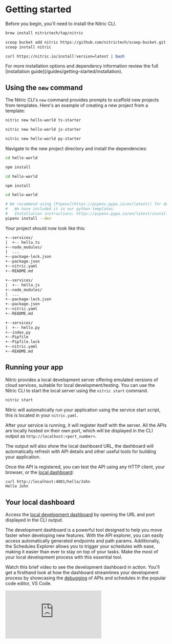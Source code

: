 
# Getting started

Before you begin, you'll need to install the Nitric CLI.

<CodeGroup>

```bash {{ title: 'macOS' }}
brew install nitrictech/tap/nitric
```

```bash {{ title: 'Windows' }}
scoop bucket add nitric https://github.com/nitrictech/scoop-bucket.git
scoop install nitric
```

```bash {{ title: 'Linux' }}
curl https://nitric.io/install?version=latest | bash
```

</CodeGroup>

<Note>
  For more installation options and dependency information review the full
  [installation guide](/guides/getting-started/installation).
</Note>

## Using the `new` command

The Nitric CLI's `new` command provides prompts to scaffold new projects from templates. Here's an example of creating a new project from a template:

<CodeGroup>

```bash {{ title: "TypeScript" }}
nitric new hello-world ts-starter
```

```bash {{ title: "JavaScript" }}
nitric new hello-world js-starter
```

```bash {{ title: "Python" }}
nitric new hello-world py-starter
```

</CodeGroup>

Navigate to the new project directory and install the dependencies:

<CodeGroup>

```bash {{ title: "TypeScript" }}
cd hello-world

npm install
```

```bash {{ title: "JavaScript" }}
cd hello-world

npm install
```

```bash {{ title: "Python" }}
cd hello-world

# We recommend using [Pipenv](https://pipenv.pypa.io/en/latest/) for dependency and virtual environments
#   We have included it in our python templates.
#   Installation instructions: https://pipenv.pypa.io/en/latest/installation/#preferred-installation-of-pipenv
pipenv install --dev
```

</CodeGroup>

Your project should now look like this:

<CodeGroup>

```txt {{ title: "TypeScript" }}
+--services/
|  +-- hello.ts
+--node_modules/
|  ...
+--package-lock.json
+--package.json
+--nitric.yaml
+--README.md
```

```txt {{ title: "JavaScript" }}
+--services/
|  +-- hello.js
+--node_modules/
|  ...
+--package-lock.json
+--package.json
+--nitric.yaml
+--README.md
```

```txt {{ title: "Python" }}
+--services/
|  +-- hello.py
+--index.py
+--Pipfile
+--Pipfile.lock
+--nitric.yaml
+--README.md
```

</CodeGroup>

## Running your app

Nitric provides a local development server offering emulated versions of cloud services, suitable for local development/testing. You can use the Nitric CLI to start the local server using the `nitric start` command.

```bash
nitric start
```

Nitric will automatically run your application using the service start script, this is located in your `nitric.yaml`.

After your service is running, it will register itself with the server. All the APIs are locally hosted on their own port, which will be displayed in the CLI output as `http://localhost:<port_number>`.

The output will also show the local dashboard URL, the dashboard will automatically refresh with API details and other useful tools for building your application.

Once the API is registered, you can test the API using any HTTP client, your browser, or the [local dashboard](/guides/getting-started/local-dashboard):

```bash
curl http://localhost:4001/hello/John
Hello John
```

## Your local dashboard

Access the [local development dashboard](./local-dashboard) by opening the URL and port displayed in the CLI output.

The development dashboard is a powerful tool designed to help you move faster when developing new features. With the API explorer, you can easily access automatically generated endpoints and path params. Additionally, the Schedules Explorer allows you to trigger your schedules with ease, making it easier than ever to stay on top of your tasks. Make the most of your local development process with this essential tool.

Watch this brief video to see the development dashboard in action. You'll get a firsthand look at how the dashboard streamlines your development process by showcasing the [debugging](./nodejs/debugging) of APIs and schedules in the popular code editor, VS Code.

<div>
  <div className="video-container">
    <iframe
      src="https://www.youtube-nocookie.com/embed/cjbg-klgDNM"
      title="YouTube video player"
      frameBorder="0"
      allow="accelerometer; autoplay; clipboard-write; encrypted-media; gyroscope; picture-in-picture; web-share"
      allowFullScreen
    />
  </div>
</div>

<Note>
  The video currently showcases v0 of the local dashboard and will be updated
  soon.
</Note>

## Making updates

Nitric's language templates enable hot-reloading by default, so at this point, you can start making changes to services and see what happens.

Start by opening the `hello` service in your editor and adding a new route to the API, then save, and execute the file:

<CodeGroup>

```typescript {{ tag: "services/hello.ts" }}
import { api } from '@nitric/sdk'

const helloApi = api('main')

helloApi.get('/hello/:name', async (ctx) => {
  const { name } = ctx.req.params
  ctx.res.body = `Hello ${name}`
  return ctx
})

// Let's add a 'goodbye' route to the API, like this:
helloApi.get('/goodbye/:name', async (ctx) => {
  const { name } = ctx.req.params
  ctx.res.body = `Goodbye ${name}`
  return ctx
})
```

```javascript {{ tag: "services/hello.js" }}
import { api } from '@nitric/sdk'

const helloApi = api('main')

helloApi.get('/hello/:name', async (ctx) => {
  const { name } = ctx.req.params
  ctx.res.body = `Hello ${name}`
  return ctx
})

// Let's add a 'goodbye' route to the API, like this:
helloApi.get('/goodbye/:name', async (ctx) => {
  const { name } = ctx.req.params
  ctx.res.body = `Goodbye ${name}`
  return ctx
})
```

```python {{ tag: "services/hello.py" }}
from nitric.resources import api
from nitric.application import Nitric

helloApi = api("main")


@helloApi.get("/hello/:name")
async def hello_world(ctx):
    name = ctx.req.params['name']

    ctx.res.body = f"Hello {name}"

@helloApi.get("/goodbye/:name")
async def hello_world(ctx):
    name = ctx.req.params['name']

    ctx.res.body = f"Goodbye {name}"

Nitric.run()
```

</CodeGroup>

<Note>
  Depending on the language you choose the template may support hot-reloading,
  if not you'll need to restart the service.
</Note>

After saving the file, the new route will be registered and you can test it:

```bash
curl http://localhost:4001/goodbye/John
Goodbye John
```

When you're finished testing, you can stop your application and the Nitric Server.

## Deploying the app

Now that you've implemented a basic API and tested that it works, you can deploy it to one or more cloud platforms. Applications built with Nitric can be automatically deployed and run on multiple cloud providers without any code changes.

The first step is to set up your credentials for the cloud provider.

- [AWS](/reference/providers/aws)
- [Azure](/reference/providers/azure)
- [GCP](/reference/providers/gcp)

You'll then need to create a [stack](/reference/cli#stacks) that represents your project and a deployment target.

The `stack new` command below will create a stack named `dev` that uses the `aws` provider.

```bash
nitric stack new dev aws
```

Continue by checking your stack file `nitric.dev.yaml` and adding in your preferred region, such as `us-east-1`.

Now you can deploy your `dev` stack with the `up` command.

```bash
nitric up
```

When the deployment is complete, go to the relevant cloud console and you'll be able to see and interact with your API.

To tear down the stack use the `down` command:

```bash
nitric down
```

# What's next?

- Learn more about [APIs](/apis)
- See other features in the [introduction](/#building-blocks)
- Learn more about the [concepts](/guides/getting-started/concepts) of Nitric
- See SDK commands and more in our [reference docs](/#libraries)
